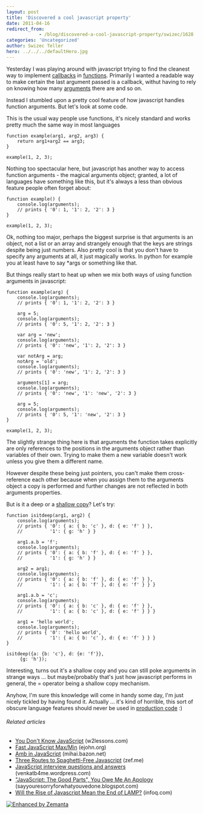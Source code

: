 ```yaml
---
layout: post
title: 'Discovered a cool javascript property'
date: 2011-04-16
redirect_from: 
            - /blog/discovered-a-cool-javascript-property/swizec/1628
categories: 'Uncategorized'
author: Swizec Teller
hero: ../../../defaultHero.jpg
---
```

Yesterday I was playing around with javascript trtying to find the cleanest way to implement [callbacks](http://en.wikipedia.org/wiki/Callback_%28computer_programming%29 "Callback (computer programming)") in [functions](http://en.wikipedia.org/wiki/Function_%28mathematics%29 "Function (mathematics)"). Primarily I wanted a readable way to make certain the last argument passed is a callback, withut having to rely on knowing how many [arguments](http://en.wikipedia.org/wiki/Argument "Argument") there are and so on.



Instead I stumbled upon a pretty cool feature of how javascript handles function arguments. But let's look at some code.



This is the usual way people use functions, it's nicely standard and works pretty much the same way in most languages

```
function example(arg1, arg2, arg3) {
    return arg1+arg2 == arg3;
}

example(1, 2, 3);
```

Nothing too spectacular here, but javascript has another way to access function arguments - the magical arguments object; granted, a lot of languages have something like this, but it's always a less than obvious feature people often forget about:

```
function example() {
    console.log(arguments);
    // prints { '0': 1, '1': 2, '2': 3 }
}

example(1, 2, 3);
```

Ok, nothing too major, perhaps the biggest surprise is that arguments is an object, not a list or an array and strangely enough that the keys are strings despite being just numbers. Also pretty cool is that you don't have to specify any arguments at all, it just magically works. In python for example you at least have to say \*args or something like that.



But things really start to heat up when we mix both ways of using function arguments in javascript:

```
function example(arg) {
    console.log(arguments);
    // prints { '0': 1, '1': 2, '2': 3 }

    arg = 5;
    console.log(arguments);
    // prints { '0': 5, '1': 2, '2': 3 }

    var arg = 'new';
    console.log(arguments);
    // prints { '0': 'new', '1': 2, '2': 3 }

    var notArg = arg;
    notArg = 'old';
    console.log(arguments);
    // prints { '0': 'new', '1': 2, '2': 3 }

    arguments[1] = arg;
    console.log(arguments);
    // prints { '0': 'new', '1': 'new', '2': 3 }

    arg = 5;
    console.log(arguments);
    // prints { '0': 5, '1': 'new', '2': 3 }
}

example(1, 2, 3);
```

The slightly strange thing here is that arguments the function takes explicitly are only references to the positions in the arguments object rather than variables of their own. Trying to make them a new variable doesn't work unless you give them a different name.



However despite these being just pointers, you can't make them cross-reference each other because when you assign them to the arguments object a copy is performed and further changes are not reflected in both arguments properties.



But is it a deep or a [shallow copy](http://en.wikipedia.org/wiki/Object_copy "Object copy")? Let's try:

```
function isitdeep(arg1, arg2) {
    console.log(arguments);
    // prints { '0': { a: { b: 'c' }, d: { e: 'f' } },
    //          '1': { g: 'h' } }

    arg1.a.b = 'f';
    console.log(arguments);
    // prints { '0': { a: { b: 'f' }, d: { e: 'f' } },
    //          '1': { g: 'h' } }

    arg2 = arg1;
    console.log(arguments);
    // prints { '0': { a: { b: 'f' }, d: { e: 'f' } },
    //          '1': { a: { b: 'f' }, d: { e: 'f' } } }

    arg1.a.b = 'c';
    console.log(arguments);
    // prints { '0': { a: { b: 'c' }, d: { e: 'f' } },
    //          '1': { a: { b: 'c' }, d: { e: 'f' } } }

    arg1 = 'hello world';
    console.log(arguments);
    // prints { '0': 'hello world',
    //          '1': { a: { b: 'c' }, d: { e: 'f' } } }
}

isitdeep({a: {b: 'c'}, d: {e: 'f'}},
	 {g: 'h'});
```

Interesting, turns out it's a shallow copy and you can still poke arguments in strange ways ... but maybe/probably that's just how javascript performs in general, the = operator being a shallow copy mechanism.



Anyhow, I'm sure this knowledge will come in handy some day, I'm just nicely tickled by having found it. Actually ... it's kind of horrible, this sort of obscure language features should never be used in [production code](http://en.wikipedia.org/wiki/Motion_Picture_Production_Code "Motion Picture Production Code") :)

###### Related articles

- [You Don't Know JavaScript](http://www.w2lessons.com/2011/04/you-dont-know-javascript.html) (w2lessons.com)
- [Fast JavaScript Max/Min](http://ejohn.org/blog/fast-javascript-maxmin/) (ejohn.org)
- [Amb in JavaScript](http://mihai.bazon.net/blog/amb-in-javascript) (mihai.bazon.net)
- [Three Routes to Spaghetti-Free Javascript](http://zef.me/3715/three-routes-to-spaghetti-free-javascript) (zef.me)
- [JavaScript interview questions and answers](http://venkatb4me.wordpress.com/2011/03/23/javascript-interview-questions-and-answers/) (venkatb4me.wordpress.com)
- ["JavaScript: The Good Parts", You Owe Me An Apology](http://sayyouresorryforwhatyouvedone.blogspot.com/2011/04/douglas-crockford-for-javascript-good.html) (sayyouresorryforwhatyouvedone.blogspot.com)
- [Will the Rise of Javascript Mean the End of LAMP?](http://www.infoq.com/news/2011/04/javascript-lamp) (infoq.com)

[![Enhanced by Zemanta](http://img.zemanta.com/zemified_e.png?x-id=1f7fa21d-b33c-4405-9a6f-c5c9e51030ef)](http://www.zemanta.com/ "Enhanced by Zemanta")